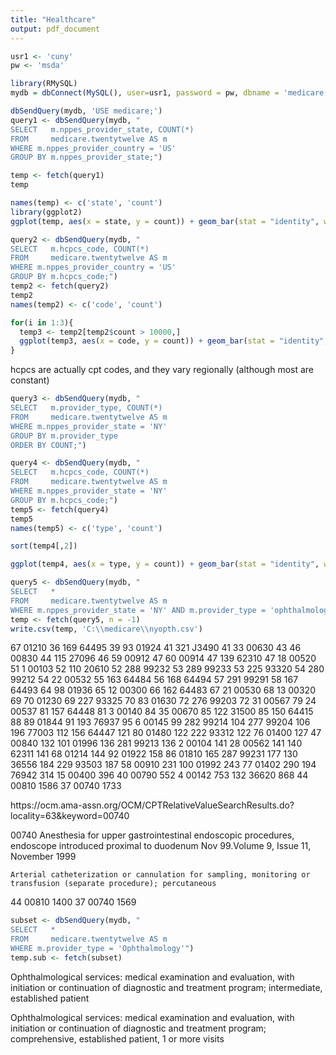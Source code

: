 ```yaml
---
title: "Healthcare"
output: pdf_document
---
```

```r
usr1 <- 'cuny'
pw <- 'msda'
```

```r
library(RMySQL)
mydb = dbConnect(MySQL(), user=usr1, password = pw, dbname = 'medicare')

dbSendQuery(mydb, 'USE medicare;')
query1 <- dbSendQuery(mydb, "
SELECT   m.nppes_provider_state, COUNT(*)
FROM     medicare.twentytwelve AS m
WHERE m.nppes_provider_country = 'US'
GROUP BY m.nppes_provider_state;")

temp <- fetch(query1)
temp
```

```r
names(temp) <- c('state', 'count')
library(ggplot2)
ggplot(temp, aes(x = state, y = count)) + geom_bar(stat = "identity", width = .75) + scale_y_log10() + coord_flip()
```

```r
query2 <- dbSendQuery(mydb, "
SELECT   m.hcpcs_code, COUNT(*)
FROM     medicare.twentytwelve AS m
WHERE m.nppes_provider_country = 'US'
GROUP BY m.hcpcs_code;")
temp2 <- fetch(query2)
temp2
names(temp2) <- c('code', 'count')

for(i in 1:3){
  temp3 <- temp2[temp2$count > 10000,]
  ggplot(temp3, aes(x = code, y = count)) + geom_bar(stat = "identity", width = .75) + coord_flip()
}
```

hcpcs are actually cpt codes, and they vary regionally (although most are constant)

```r
query3 <- dbSendQuery(mydb, "
SELECT   m.provider_type, COUNT(*)
FROM     medicare.twentytwelve AS m
WHERE m.nppes_provider_state = 'NY'
GROUP BY m.provider_type
ORDER BY COUNT;")
```

```r
query4 <- dbSendQuery(mydb, "
SELECT   m.hcpcs_code, COUNT(*)
FROM     medicare.twentytwelve AS m
WHERE m.nppes_provider_state = 'NY'
GROUP BY m.hcpcs_code;")
temp5 <- fetch(query4)
temp5
names(temp5) <- c('type', 'count')

sort(temp4[,2])

ggplot(temp4, aes(x = type, y = count)) + geom_bar(stat = "identity", width = .75) + coord_flip()
```

```r
query5 <- dbSendQuery(mydb, "
SELECT   *
FROM     medicare.twentytwelve AS m
WHERE m.nppes_provider_state = 'NY' AND m.provider_type = 'ophthalmology';")
temp <- fetch(query5, n = -1)
write.csv(temp, 'C:\\medicare\\nyopth.csv')
```

67  01210    36
169 64495    39
93  01924    41
321 J3490    41
33  00630    43
46  00830    44
115 27096    46
59  00912    47
60  00914    47
139 62310    47
18  00520    51
1   00103    52
110 20610    52
288 99232    53
289 99233    53
225 93320    54
280 99212    54
22  00532    55
163 64484    56
168 64494    57
291 99291    58
167 64493    64
98  01936    65
12  00300    66
162 64483    67
21  00530    68
13  00320    69
70  01230    69
227 93325    70
83  01630    72
276 99203    72
31  00567    79
24  00537    81
157 64448    81
3   00140    84
35  00670    85
122 31500    85
150 64415    88
89  01844    91
193 76937    95
6   00145    99
282 99214   104
277 99204   106
196 77003   112
156 64447   121
80  01480   122
222 93312   122
76  01400   127
47  00840   132
101 01996   136
281 99213   136
2   00104   141
28  00562   141
140 62311   141
68  01214   144
92  01922   158
86  01810   165
287 99231   177
130 36556   184
229 93503   187
58  00910   231
100 01992   243
77  01402   290
194 76942   314
15  00400   396
40  00790   552
4   00142   753
132 36620   868
44  00810  1586
37  00740  1733

https://ocm.ama-assn.org/OCM/CPTRelativeValueSearchResults.do?locality=63&keyword=00740

00740 	Anesthesia for upper gastrointestinal endoscopic procedures, endoscope introduced proximal to duodenum
Nov 99.Volume 9, Issue 11, November 1999 

 	Arterial catheterization or cannulation for sampling, monitoring or transfusion (separate procedure); percutaneous
 	
44  00810  1400
37  00740  1569

```r
subset <- dbSendQuery(mydb, "
SELECT   *
FROM     medicare.twentytwelve AS m
WHERE m.provider_type = 'Ophthalmology'")
temp.sub <- fetch(subset)
```

Ophthalmological services: medical examination and evaluation, with initiation or continuation of diagnostic and treatment program; intermediate, established patient

Ophthalmological services: medical examination and evaluation, with initiation or continuation of diagnostic and treatment program; comprehensive, established patient, 1 or more visits